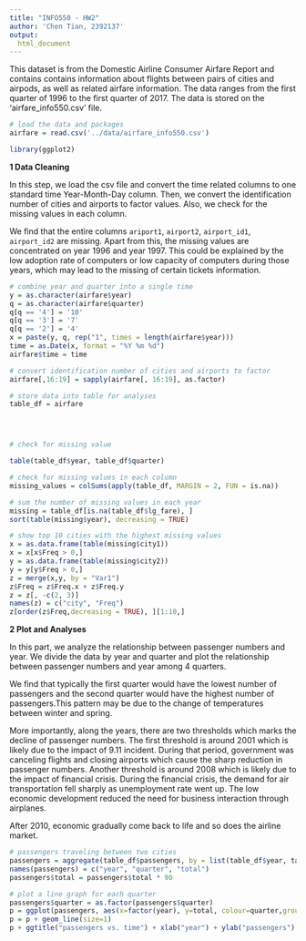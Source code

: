 ```yaml
---
title: "INFO550 - HW2"
author: 'Chen Tian, 2392137'
output:
  html_document
---
```



This dataset is from the Domestic Airline Consumer Airfare Report and contains contains information about flights between pairs of cities and airpods, as well as related airfare information. The data ranges from the first quarter of 1996 to the first quarter of 2017. The data is stored on the 'airfare_info550.csv' file.


```r
# load the data and packages
airfare = read.csv('../data/airfare_info550.csv')

library(ggplot2)

```

**1 Data Cleaning**

In this step, we load the csv file and convert the time related columns to one standard time Year-Month-Day column. Then, we convert the identification number of cities and airports to factor values. Also, we check for the missing values in each column.

We find that the entire columns `ariport1`, `airport2`, `airport_id1`, `airport_id2` are missing. Apart from this, the missing values are concentrated on year 1996 and year 1997. This could be explained by the low adoption rate of computers or low capacity of computers during those years, which may lead to the missing of certain tickets information.


```r


# combine year and quarter into a single time
y = as.character(airfare$year)
q = as.character(airfare$quarter)
q[q == '4'] = '10'
q[q == '3'] = '7'
q[q == '2'] = '4'
x = paste(y, q, rep("1", times = length(airfare$year)))
time = as.Date(x, format = "%Y %m %d")
airfare$time = time

# convert identification number of cities and airports to factor
airfare[,16:19] = sapply(airfare[, 16:19], as.factor)

# store data into table for analyses
table_df = airfare




# check for missing value

table(table_df$year, table_df$quarter)

# check for missing values in each column
missing_values = colSums(apply(table_df, MARGIN = 2, FUN = is.na))

# sum the number of missing values in each year
missing = table_df[is.na(table_df$lg_fare), ]
sort(table(missing$year), decreasing = TRUE)

# show top 10 cities with the highest missing values
x = as.data.frame(table(missing$city1))
x = x[x$Freq > 0,]
y = as.data.frame(table(missing$city2))
y = y[y$Freq > 0,]
z = merge(x,y, by = "Var1")
z$Freq = z$Freq.x + z$Freq.y
z = z[, -c(2, 3)]
names(z) = c("city", "Freq")
z[order(z$Freq,decreasing = TRUE), ][1:10,]


```


**2 Plot and Analyses**

In this part, we analyze the relationship between passenger numbers and year. We divide the data by year and quarter and plot the relationship between passenger numbers and year among 4 quarters.

We find that typically the first quarter would have the lowest number of passengers and the second quarter would have the highest number of passengers.This pattern may be due to the change of temperatures between winter and spring.

More importantly, along the years, there are two thresholds which marks the decline of passenger numbers. The first threshold is around 2001 which is likely due to the impact of 9.11 incident. During that period, government was canceling flights and closing airports which cause the sharp reduction in passenger numbers. Another threshold is around 2008 which is likely due to the impact of financial crisis. During the financial crisis, the demand for air transportation fell sharply as unemployment rate went up. The low economic development reduced the need for business interaction through airplanes.

After 2010, economic gradually come back to life and so does the airline market.

```r
# passengers traveling between two cities 
passengers = aggregate(table_df$passengers, by = list(table_df$year, table_df$quarter), sum)
names(passengers) = c("year", "quarter", "total")
passengers$total = passengers$total * 90

# plot a line graph for each quarter
passengers$quarter = as.factor(passengers$quarter)
p = ggplot(passengers, aes(x=factor(year), y=total, colour=quarter,group=quarter))
p = p + geom_line(size=1)
p + ggtitle("passengers vs. time") + xlab("year") + ylab("passengers")
```
 
